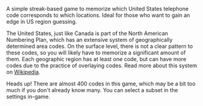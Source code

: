 
A simple streak-based game to memorize which United States telephone code corresponds to which locations. Ideal for those who want to gain an edge in US region guessing.

The United States, just like Canada is part of the North American Numbering Plan, which has an extensive system of geographically determined area codes. On the surface level, there is not a clear pattern to these codes, so you will likely have to memorize a significant amount of them. Each geographic region has at least one code, but can have more codes due to the practice of overlaying codes. Read more about this system on [Wikipedia](https://en.wikipedia.org/wiki/North_American_Numbering_Plan).

<Alert variant="info" className="mb-4">
  <InfoIcon />
  <AlertTitle>Heads up!</AlertTitle>
  <AlertDescription>
    There are almost 400 codes in this game, which may be a bit too much if you
    don't already know many. You can select a subset in the settings in-game.
  </AlertDescription>
</Alert>

<SinglePinSettings slug="us-dialing-codes" store="usDialingCodes" />
